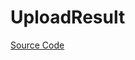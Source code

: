 
<Meta of={UploadResultStories} />

# UploadResult

<Description of={UploadResult} />

[Source Code](https://github.com/Mezzanine-UI/mezzanine/blob/main/packages/react/src/Upload/UploadResult.tsx)

<ArgsTable of={UploadResult} />
